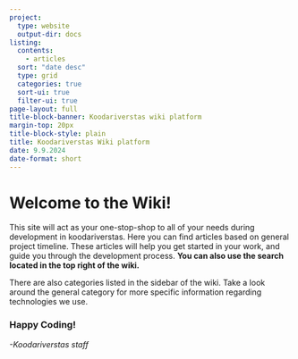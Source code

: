 ```yaml
---
project:
  type: website
  output-dir: docs
listing:
  contents: 
    - articles
  sort: "date desc"
  type: grid
  categories: true
  sort-ui: true
  filter-ui: true
page-layout: full
title-block-banner: Koodariverstas wiki platform
margin-top: 20px
title-block-style: plain
title: Koodariverstas Wiki platform
date: 9.9.2024
date-format: short
---
```


# Welcome to the Wiki!

This site will act as your one-stop-shop to all of your needs during development in koodariverstas. Here you can find articles based on general project timeline. These articles will help you get started in your work, and guide you through the development process. **You can also use the search located in the top right of the wiki.**

There are also categories listed in the sidebar of the wiki. Take a look around the general category for more specific information regarding technologies we use.

### Happy Coding!

*-Koodariverstas staff*